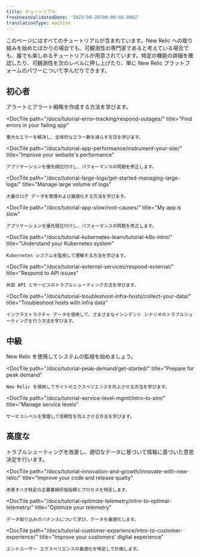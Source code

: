 ```yaml
---
title: チュートリアル
freshnessValidatedDate: '2023-09-28T00:00:00.000Z'
translationType: machine
---
```


このページにはすべてのチュートリアルが含まれています。New Relic への取り組みを始めたばかりの場合でも、可観測性の専門家であると考えている場合でも、誰でも楽しめるチュートリアルが用意されています。特定の機能の詳細を確認したり、可観測性を次のレベルに押し上げたり、単に New Relic プラットフォームのパワーについて学んだりできます。

## 初心者

<DocTiles>
  <DocTile
    path="/docs/tutorial-create-alerts/create-new-relic-alerts/"
    title="Create and manage alerts"
  >
    アラートとアラート戦略を作成する方法を学びます。
  </DocTile>

  <DocTile
    path="/docs/tutorial-error-tracking/respond-outages/"
    title="Find errors in your failing app"
  >
    重大なエラーを解決し、全体的なエラー数を減らす方法を学びます。
  </DocTile>

  <DocTile
    path="/docs/tutorial-app-performance/instrument-your-site/"
    title="Improve your website's performance"
  >
    アプリケーションを優先順位付けし、パフォーマンスの問題を修正します。
  </DocTile>

  <DocTile
    path="/docs/tutorial-large-logs/get-started-managing-large-logs/"
    title="Manage large volume of logs"
  >
    大量のログ データを管理および最適化する方法を学びます。
  </DocTile>

  <DocTile
    path="/docs/tutorial-app-slow/root-causes/"
    title="My app is slow"
  >
    アプリケーションを優先順位付けし、パフォーマンスの問題を修正します。
  </DocTile>

  <DocTile
    path="/docs/tutorial-kubernetes-learn/tutorial-k8s-intro/"
    title="Understand your Kubernetes system"
  >
    Kubernetes システムを監視して理解する方法を学びます。
  </DocTile>

  <DocTile
    path="/docs/tutorial-external-services/respond-external/"
    title="Respond to API issues"
  >
    外部 API とサービスのトラブルシューティング方法を学びます。
  </DocTile>

  <DocTile
    path="/docs/tutorial-troubleshoot-infra-hosts/collect-your-data/"
    title="Troubleshoot hosts with infra data"
  >
    インフラストラクチャ データを使用して、さまざまなインシデント シナリオのトラブルシューティングを行う方法を学びます。
  </DocTile>
</DocTiles>

## 中級

<DocTiles>
  <DocTile
    path="/docs/tutorial-dd-migration/migrating-from-dd/"
    title="Migrate from Datadog"
  >
    New Relic を使用してシステムの監視を始めましょう。
  </DocTile>

  <DocTile
    path="/docs/tutorial-peak-demand/get-started/"
    title="Prepare for peak demand"
  >
    New Relic を使用してサイトのエクスペリエンスを向上させる方法を学びます。
  </DocTile>

  <DocTile
    path="/docs/tutorial-service-level-mgmt/intro-to-slm/"
    title="Manage service levels"
  >
    サービスレベルを管理して信頼性を向上させる方法を学びます。
  </DocTile>
</DocTiles>

## 高度な

<DocTiles>
  <DocTile
    path="/docs/tutorial-reporting-data/capture-the-right-data/"
    title="Capture the right data"
  >
    トラブルシューティングを改善し、適切なデータに基づいて情報に基づいた意思決定を行います。
  </DocTile>

  <DocTile
    path="/docs/tutorial-innovation-and-growth/innovate-with-new-relic/"
    title="Improve your code and release qualty"
  >
    改善すべき特定の主要業績評価指標とプロセスを特定します。
  </DocTile>

  <DocTile
    path="/docs/tutorial-optimize-telemetry/intro-to-optimal-telemetry/"
    title="Optimize your telemetry"
  >
    データ取り込みガバナンスについて学び、データを最適化します。
  </DocTile>

  <DocTile
    path="/docs/tutorial-customer-experience/intro-to-customer-experience/"
    title="Improve your customers' digital experience"
  >
    エンドユーザー エクスペリエンスの最適化を特定して計画します。
  </DocTile>
</DocTiles>
